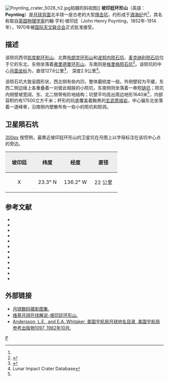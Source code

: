 {{lunar crater data|
 image=Poynting LROC.jpg|
 caption=[[月球勘测轨道飞行器|月球勘测轨道飞行器]]拍摄的图像|
 latitude=17.5|
 N_or_S=N|
 longitude=133.38|
 E_or_W=W|
 diameter=127.6公里|
 depth=2.9公里|
 colong=135|
 eponym=约翰·亨利·坡印廷}}
[[Image:Poynting_crater_5028_h2.jpg|thumb]]拍摄的斜视图]]
'''坡印廷环形山'''（英語：'''Poynting'''）是[[月球背面|月球背面]]北半球一座古老的大型[[撞击坑|撞击坑]]，约形成于[[酒海纪|酒海纪]]代<ref name="LICD"/>，其名称取自[[英国|英国]][[物理学家|物理学家]]约翰·亨利·坡印廷（John Henry Poynting，1852年-1914年），1970年被[[国际天文联合会|国际天文联合会]]正式批准接受。

==描述==
该陨坑西邻[[凯库勒环形山|凯库勒环形山]]、北靠[[布朗克环形山|布朗克环形山]]和[[波邦内陨石坑|波邦内陨石坑]]、[[麦克纳利陨石坑|麦克纳利陨石坑]]位于它的东北、东侧坐落着[[弗里德曼环形山|弗里德曼环形山]]、东南则是[[格里格陨石坑|格里格陨石坑]]<ref>{{Cite web |url=http://planetarynames.wr.usgs.gov/images/Lunar/lac_52_wac.pdf |title=Poynting crater on the LAC-52 map |accessdate=2016-06-18 |archive-date=2016-12-13 |archive-url=https://web.archive.org/web/20161213010654/https://planetarynames.wr.usgs.gov/images/Lunar/lac_52_wac.pdf |dead-url=no }}</ref>。该陨坑的中心[[月面坐标|月面坐标]]为{{Coord|17.5|N|133.38|W|globe:Moon|nogoogle=1|noosm=1}}，直径127.6公里<ref name="IAU">{{Cite web |url=http://planetarynames.wr.usgs.gov/Feature/4815 |title=Directory of the International Astronomical Union |accessdate=2016-06-18 |archive-date=2017-08-05 |archive-url=https://web.archive.org/web/20170805221921/https://planetarynames.wr.usgs.gov/Feature/4815 |dead-url=no }}</ref>，
深度2.9公里<ref name=LICD>Lunar Impact Crater Database</ref>。

该陨石坑大致呈圆形状，西北侧有些内凹，整体磨损度一般。外侧壁较为平缓，东西二侧边缘上各重叠着一对彼此相挨的小陨坑，东南侧则坐落着一串短[[链坑|链坑]]；陨坑内侧壁坡宽阔，东、北二侧带有阶地结构；坑壁平均高出周边地形1640米<ref name="LICD"/>，内部容积约有17500立方千米；杯形的坑底覆盖着黝黑的[[玄武岩|玄武质]][[熔岩|熔岩]]，中心偏东北坐落着一道峰脊，沿南侧内壁散布有一些小的陨坑和陨洞。

==卫星陨石坑==
[[image:Poynting_sattelite_craters_map.jpg|300px]]
按惯例，最靠近坡印廷环形山的卫星坑在月图上以字母标注在该坑中心点的旁边。

{| class="wikitable"
!width="25%" style="background:#eeeeee;" |坡印廷 
!width="25%" style="background:#eeeeee;" |纬度
!width="25%" style="background:#eeeeee;" |经度
!width="25%" style="background:#eeeeee;" |直径
|-
|align="center"|X
|align="center"|23.3° N
|align="center"|136.2° W
|align="center"|22 公里
|}{{clear}}
==参考文献==
{{reflist}}{{refbegin}}
* {{cite book
  | last1 = Andersson
  | first1 = L. E.
  | last2 = Whitaker
  | first2 = E. A.
  | authorlink2 = Ewen Whitaker
  | date = 1982
  | title = [[NASA|NASA]] Catalogue of Lunar Nomenclature
  | publisher = NASA RP-1097
  | ref = harv
  }}
* {{cite web
  | last = Blue
  | first = Jennifer
  | date = July 25, 2007
  | title = Gazetteer of Planetary Nomenclature
  | publisher = [[United_States_Geological_Survey|USGS]]
  | url = http://planetarynames.wr.usgs.gov/
  | accessdate = 2007-08-05
  | ref = harv
  | archive-date = 2012-04-08
  | archive-url = https://www.webcitation.org/66mXDr4G9?url=http://planetarynames.wr.usgs.gov/
  | dead-url = no
  }}
* {{cite book
  | last1 = Bussey
  | first1 = B.
  | authorlink1 = Ben Bussey
  | last2 = Spudis
  | first2 = P.
  | authorlink2 = Paul Spudis
  | date = 2004
  | title = The Clementine Atlas of the Moon
  | publisher = Cambridge University Press
  | location = New York
  | isbn = 978-0-521-81528-4
  | ref = harv
  }}
* {{cite book
  | last1 = Cocks
  | first1 = Elijah E.
  | last2 = Cocks
  | first2 = Josiah C.
  | date = 1995
  | title = Who's Who on the Moon: A Biographical Dictionary of Lunar Nomenclature
  | url = https://archive.org/details/isbn_9780936389271
  | publisher = Tudor Publishers
  | isbn = 978-0-936389-27-1
  | ref = harv
  }}
* {{cite web
  | last = McDowell
  | first = Jonathan
  | date = July 15, 2007
  | url = http://host.planet4589.org/astro/lunar/
  | title = Lunar Nomenclature
  | publisher = Jonathan's Space Report
  | accessdate = 2007-10-24
  | ref = harv
  | archive-date = 2012-05-26
  | archive-url = https://www.webcitation.org/67wcYNfK3?url=http://host.planet4589.org/astro/lunar/
  | dead-url = no
  }}
* {{cite journal| last1 = Menzel| first1 = D. H.| last2 = Minnaert| first2 = M.| last3 = Levin| first3 = B.| last4 = Dollfus| first4 = A.| last5 = Bell| first5 = B.| title = Report on Lunar Nomenclature by the Working Group of Commission 17 of the IAU| doi = 10.1007/BF00171763| journal = Space Science Reviews| volume = 12| issue = 2| pages = 136–186| year = 1971| pmid = | pmc =| bibcode = 1971SSRv...12..136M| ref = harv}}
* {{cite book
  | first = Patrick
  | last = Moore
  | authorlink = Patrick Moore
  | date = 2001
  | title = On the Moon
  | url = https://archive.org/details/patrickmooreonmo00patr
  | publisher = Sterling Publishing Co
  | isbn = 978-0-304-35469-6
  | ref = harv
  }}
* {{cite book
  | first = Fred W.
  | last = Price
  | date = 1988
  | title = The Moon Observer's Handbook
  | publisher = Cambridge University Press
  | isbn = 978-0-521-33500-3
  | ref = harv
  }}
* {{cite book
  | last = Rükl
  | first = Antonín
  | authorlink = Antonín Rükl
  | date = 1990
  | title = Atlas of the Moon
  | publisher = Kalmbach Books
  | isbn = 978-0-913135-17-4
  | ref = harv
  }}
* {{cite book
  | last = Webb
  | first = Rev. T. W.
  | authorlink = Thomas William Webb
  | date = 1962
  | title = Celestial Objects for Common Telescopes
  | url = https://archive.org/details/celestialobjects00webb
  | edition = 6th revised
  | publisher = Dover
  | isbn = 978-0-486-20917-3
  | ref = harv
  }}
* {{cite book
  | first = Ewen A.
  | last = Whitaker
  | authorlink = Ewen Whitaker
  | date = 1999
  | title = Mapping and Naming the Moon
  | publisher = Cambridge University Press
  | isbn = 978-0-521-62248-6
  | ref = harv
  }}
* {{cite book
  | first = Peter T.
  | last = Wlasuk
  | date = 2000
  | title = Observing the Moon
  | publisher = Springer
  | isbn = 978-1-85233-193-1
  | ref = harv
 }}
{{refend}}

==外部链接==
*[http://www.lpi.usra.edu/resources/lunar_orbiter/bin/srch_nam.shtml?Poynting%7C0 月球数码摄影图集.]{{Wayback|url=http://www.lpi.usra.edu/resources/lunar_orbiter/bin/srch_nam.shtml?Poynting%7C0 |date=20160623204359 }}
*[http://the-moon.wikispaces.com/Poynting 维基月球在线解说-坡印廷环形山.]{{Wayback|url=http://the-moon.wikispaces.com/Poynting |date=20180506203436 }}
*[http://planet4589.org/astro/lunar/RP-1097.pdf Andersson, L.E., and E.A. Whitaker, 美国宇航局月球地名目录, 美国宇航局参考出版物1097, 1982年10月.]{{Wayback|url=http://planet4589.org/astro/lunar/RP-1097.pdf |date=20141006125838 }}

[[Category:月球环形山|P]]
{{月球環形山 (O-Q)}}